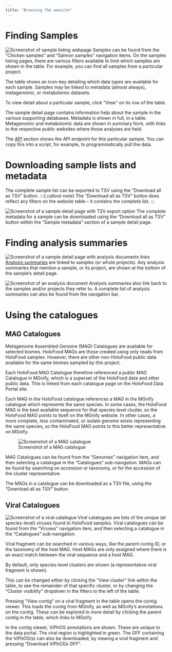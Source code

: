 ```yaml
---
title: "Browsing the website"
---
```


# Finding Samples
![Screenshot of sample listing webpage](/img/website/find-samples.png)
Samples can be found from the "Chicken samples" and "Salmon samples" navigation items.
On the samples listing pages, there are various filters available to limit which samples are shown in the table.
For example, you can find all samples from a particular project.

The table shows an icon-key detailing which data types are available for each sample.
Samples may be linked to metadata (almost always), metagenomic, or metabolomic datasets.

To view detail about a particular sample, click "View" on its row of the table.

The sample detail page contains information help about the sample in the various supporting databases.
Metadata is shown in full, in a table.
Metagenomic and metabolomic data are shown in summary form, with links to the respective public websites where those analyses are held.

The [API](api.ipynb) section shows the API endpoint for this particular sample.
You can copy this into a script, for example, to programmatically pull the data.

# Downloading sample lists and metadata
The complete sample list can be exported to TSV using the "Download all as TSV" button.
:::{.callout-note}
The "Download all as TSV" button does reflect any filters on the website table – it contains the complete list.
:::

![Screenshot of a sample detail page with TSV export option](/img/website/tsv-export.png)
The complete metadata for a sample can be downloaded using the "Download all as TSV" button within the "Sample metadata" section
of a sample detail page.


# Finding analysis summaries
![Screenshot of a sample detail page with analysis documents links](/img/website/sample-analysis-summaries.png)
[Analysis summaries](datasets.qmd#summary%20analyses) are linked to samples (or whole projects).
Any analysis summaries that mention a sample, or its project, are shown at the bottom of the sample's detail page.

![Screenshot of an analysis document](/img/website/analysis-summary.png)
Analysis summaries also link back to the samples and/or projects they refer to.
A complete list of analysis summaries can also be found from the navigation bar.

# Using the catalogues
## MAG Catalogues
Metagenome Assembled Genome (MAG) Catalogues are available for selected biomes.
HoloFood MAGs are those created using only reads from HoloFood samples.
However, there are other non-HoloFood public data available for the same biomes sampled by this project.

Each HoloFood MAG Catalogue therefore referenced a public MAG Catalogue in MGnify,
which is a superset of the HoloFood data and other public data.
This is linked from each catalogue page on the HoloFood Data Portal site.

Each MAG in the HoloFood catalogue references a MAG in the MGnify catalogue which represents the same species.
In some cases, the HoloFood MAG is the best available sequence for that species level cluster, so the HoloFood MAG
points to itself on the MGnify website.
In other cases, a more complete, less contaminated, or isolate genome exists representing the same species,
so the HoloFood MAG points to this better representative on MGnify.

![Screenshot of a MAG catalogue](/img/website/mag-catalogue.png)

MAG Catalogues can be found from the "Genomes" navigation item, and then selecting a catalogue in the "Catalogues" sub-navigation.
MAGs can be found by searching on accession or taxonomy, or for the accession of the cluster representative.

The MAGs in a catalogue can be downloaded as a TSV file, using the "Download all as TSV" button.

## Viral Catalogues
![Screenshot of a viral catalogue](/img/website/viral-catalogue.png)
Viral catalogues are lists of the unique (at species-level) viruses found in HoloFood samples.
Viral catalogues can be found from the "Viruses" navigation item, and then selecting a catalogue in the "Catalogues" sub-navigation.

Viral fragment can be searched in various ways, like the parent contig ID, or the taxonomy of the host MAG.
Host MAGs are only assigned where there is an exact match between the viral sequence and a host MAG.

By default, only species-level clusters are shown (a representative viral fragment is shown).

This can be changed either by clicking the "View cluster" link within the table, to see the remainder of that specific cluster,
or by changing the "Cluster visibility" dropdown in the filters to the left of the table.

Pressing "View contig" on a viral fragment in the table opens the contig viewer.
This loads the contig from MGnify, as well as MGnify's annotations on the contig.
These can be explored in more detail by clicking the parent contig in the table, which links to MGnify.

In the contig viewer, ViPhOG annotations are shown. These are unique to the data portal.
The viral region is highlighted in green.
The GFF containing the ViPhOG(s) can also be downloaded, by viewing a viral fragment and pressing "Download ViPhOGs GFF".